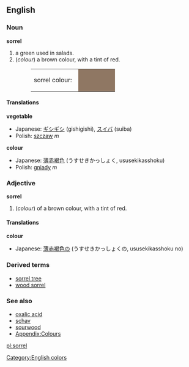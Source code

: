 {{Wikipedia}}
==English==

===Noun===
'''sorrel'''
# a green used in salads.
#(''colour'') a brown colour, with a tint of red.
#:<table><tr><td>sorrel colour: &nbsp;</td><td bgcolor="#8F7763" width="80">&nbsp; </td></tr></table>

====Translations====
'''vegetable'''
{{top}}
*Japanese: [[ギシギシ]] (gishigishi), [[スイバ]] (suiba)
*Polish: [[szczaw]] ''m''
{{mid}}
{{bottom}}

'''colour'''
{{top}}
*Japanese: [[薄赤褐色]] (うすせきかっしょく, ususekikasshoku)
*Polish: [[gniady]] ''m''
{{mid}}
{{bottom}}

===Adjective===
'''sorrel'''
#(''colour'') of a brown colour, with a tint of red.

====Translations====

'''colour'''
{{top}}
*Japanese: [[薄赤褐色]]の (うすせきかっしょくの, ususekikasshoku no)
{{mid}}
{{bottom}}

===Derived terms===
*[[sorrel tree]]
*[[wood sorrel]]

===See also===
*[[oxalic acid]]
*[[schav]]
*[[sourwood]]
*[[Wiktionary_Appendix:Colours|Appendix:Colours]]

[[Category:English colors]]

[[pl:sorrel]]